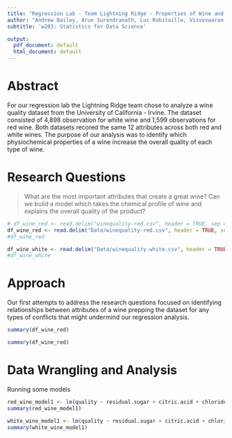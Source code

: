 ```yaml
---
title: "Regression Lab - Team Lightning Ridge - Properties of Wine and Their Effect on Quality"
author: "Andrew Bailey, Arun Surendranath, Luc Robitaille, Visveswaran (Vish) Sivakumar"
subtitle: 'w203: Statistics for Data Science'

output:
  pdf_document: default
  html_document: default
---
```


# Abstract

For our regression lab the Lightning Ridge team chose to analyze a wine quality dataset from the University of California - Irvine. The dataset consisted of 4,898 observation for white wine and 1,599 observations for red wine. Both datasets recored the same 12 attributes across both red and white wines. The purpose of our analysis was to identify which physiochemical properties of a wine increase the overall quality of each type of wine.

# Research Questions

>What are the most important attributes that create a great wine? Can we build a model which takes the chemical profile of wine and explains the overall quality of the product? 

```r
# df_wine_red <- read.delim("winequality-red.csv", header = TRUE, sep = "\t", dec = ".")
df_wine_red <- read.delim("Data/winequality-red.csv", header = TRUE, sep = ";")
#df_wine_red

df_wine_white <- read.delim("Data/winequality-white.csv", header = TRUE, sep = ";")
#df_wine_white
```
# Approach

Our first attempts to address the research questions focused on identifying relationships between attributes of a wine prepping the dataset for any types of conflicts that might undermind our regression analysis.

```r
summary(df_wine_red)
```
```r
summary(df_wine_red)
```


# Data Wrangling and Analysis

Running some models

```r

red_wine_model1 <- lm(quality ~ residual.sugar + citric.acid + chlorides + total.sulfur.dioxide + sulphates + alcohol, data=df_wine_red)
summary(red_wine_model1)

```
```r
white_wine_model1 <- lm(quality ~ residual.sugar + citric.acid + chlorides + total.sulfur.dioxide + sulphates + alcohol, data=df_wine_red)
summary(white_wine_model1)
```


